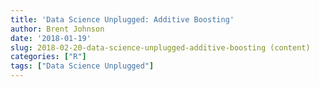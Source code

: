 ```yaml
---
title: 'Data Science Unplugged: Additive Boosting'
author: Brent Johnson
date: '2018-01-19'
slug: 2018-02-20-data-science-unplugged-additive-boosting (content)
categories: ["R"]
tags: ["Data Science Unplugged"]
---
```


